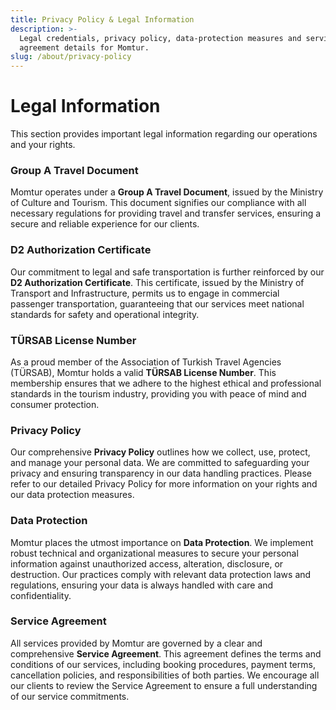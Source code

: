 ```yaml
---
title: Privacy Policy & Legal Information
description: >-
  Legal credentials, privacy policy, data-protection measures and service
  agreement details for Momtur.
slug: /about/privacy-policy
---
```

# Legal Information

This section provides important legal information regarding our operations and your rights.

### Group A Travel Document

Momtur operates under a **Group A Travel Document**, issued by the Ministry of Culture and Tourism. This document signifies our compliance with all necessary regulations for providing travel and transfer services, ensuring a secure and reliable experience for our clients.

### D2 Authorization Certificate

Our commitment to legal and safe transportation is further reinforced by our **D2 Authorization Certificate**. This certificate, issued by the Ministry of Transport and Infrastructure, permits us to engage in commercial passenger transportation, guaranteeing that our services meet national standards for safety and operational integrity.

### TÜRSAB License Number

As a proud member of the Association of Turkish Travel Agencies (TÜRSAB), Momtur holds a valid **TÜRSAB License Number**. This membership ensures that we adhere to the highest ethical and professional standards in the tourism industry, providing you with peace of mind and consumer protection.

### Privacy Policy

Our comprehensive **Privacy Policy** outlines how we collect, use, protect, and manage your personal data. We are committed to safeguarding your privacy and ensuring transparency in our data handling practices. Please refer to our detailed Privacy Policy for more information on your rights and our data protection measures.

### Data Protection

Momtur places the utmost importance on **Data Protection**. We implement robust technical and organizational measures to secure your personal information against unauthorized access, alteration, disclosure, or destruction. Our practices comply with relevant data protection laws and regulations, ensuring your data is always handled with care and confidentiality.

### Service Agreement

All services provided by Momtur are governed by a clear and comprehensive **Service Agreement**. This agreement defines the terms and conditions of our services, including booking procedures, payment terms, cancellation policies, and responsibilities of both parties. We encourage all our clients to review the Service Agreement to ensure a full understanding of our service commitments.
